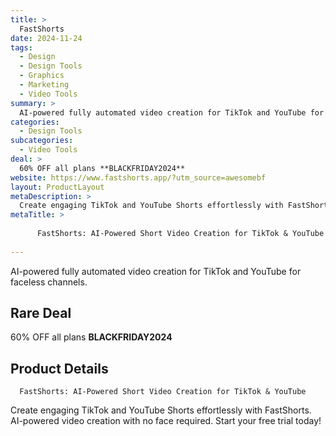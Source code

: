 ```yaml
---
title: >
  FastShorts
date: 2024-11-24
tags:
  - Design
  - Design Tools
  - Graphics
  - Marketing
  - Video Tools
summary: >
  AI-powered fully automated video creation for TikTok and YouTube for faceless channels.
categories:
  - Design Tools
subcategories:
  - Video Tools
deal: >
  60% OFF all plans **BLACKFRIDAY2024**
website: https://www.fastshorts.app/?utm_source=awesomebf
layout: ProductLayout
metaDescription: >
  Create engaging TikTok and YouTube Shorts effortlessly with FastShorts. AI-powered video creation with no face required. Start your free trial today!
metaTitle: >
  
      FastShorts: AI-Powered Short Video Creation for TikTok & YouTube
    
---
```

AI-powered fully automated video creation for TikTok and YouTube for faceless channels.

## Rare Deal

60% OFF all plans **BLACKFRIDAY2024**

## Product Details

      FastShorts: AI-Powered Short Video Creation for TikTok & YouTube
    

Create engaging TikTok and YouTube Shorts effortlessly with FastShorts. AI-powered video creation with no face required. Start your free trial today!
